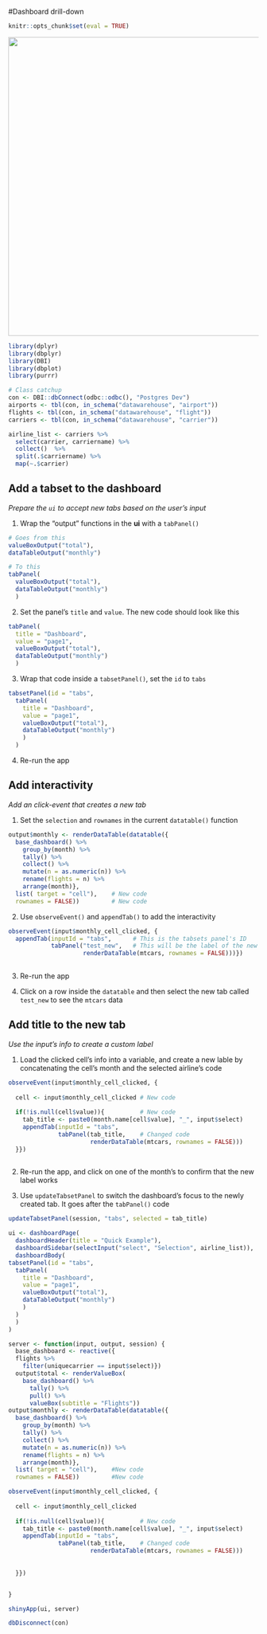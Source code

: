 #Dashboard drill-down

```r
knitr::opts_chunk$set(eval = TRUE)
```

<img src="images/shinydashboard-1.PNG" width = 600>

```r

library(dplyr)
library(dbplyr)
library(DBI)
library(dbplot)
library(purrr)

# Class catchup
con <- DBI::dbConnect(odbc::odbc(), "Postgres Dev")
airports <- tbl(con, in_schema("datawarehouse", "airport"))
flights <- tbl(con, in_schema("datawarehouse", "flight"))
carriers <- tbl(con, in_schema("datawarehouse", "carrier"))

airline_list <- carriers %>%  
  select(carrier, carriername) %>%   
  collect()  %>%                     
  split(.$carriername) %>%           
  map(~.$carrier)     

```


## Add a tabset to the dashboard
*Prepare the `ui` to accept new tabs based on the user's input*

1. Wrap the "output" functions in the **ui** with a `tabPanel()`
```r
# Goes from this
valueBoxOutput("total"),
dataTableOutput("monthly")

# To this
tabPanel(
  valueBoxOutput("total"),
  dataTableOutput("monthly")
  )
```


2. Set the panel's `title` and `value`. The new code should look like this
```r
tabPanel(
  title = "Dashboard", 
  value = "page1", 
  valueBoxOutput("total"),
  dataTableOutput("monthly")
  )
```

3. Wrap that code inside a `tabsetPanel()`, set the `id` to `tabs`

```r
tabsetPanel(id = "tabs",
  tabPanel(
    title = "Dashboard", 
    value = "page1", 
    valueBoxOutput("total"),
    dataTableOutput("monthly")
    )
  )
```

4. Re-run the app

## Add interactivity
*Add an click-event that creates a new tab*

1. Set the `selection` and `rownames` in the current `datatable()` function
```r
output$monthly <- renderDataTable(datatable({
  base_dashboard() %>%
    group_by(month) %>%
    tally() %>%
    collect() %>%
    mutate(n = as.numeric(n)) %>%
    rename(flights = n) %>%
    arrange(month)}, 
  list( target = "cell"),    # New code
  rownames = FALSE))         # New code
```

2. Use `observeEvent()` and `appendTab()` to add the interactivity
```r
observeEvent(input$monthly_cell_clicked, {
  appendTab(inputId = "tabs",      # This is the tabsets panel's ID 
            tabPanel("test_new",   # This will be the label of the new tab
                     renderDataTable(mtcars, rownames = FALSE)))})
      
```

3. Re-run the app

4. Click on a row inside the `datatable` and then select the new tab called `test_new` to see the `mtcars` data

## Add title to the new tab
*Use the input's info to create a custom label*

1. Load the clicked cell's info into a variable, and create a new lable by concatenating the cell's month and the selected airline's code
```r
observeEvent(input$monthly_cell_clicked, {
  
  cell <- input$monthly_cell_clicked # New code
  
  if(!is.null(cell$value)){          # New code
    tab_title <- paste0(month.name[cell$value], "_", input$select)
    appendTab(inputId = "tabs",      
              tabPanel(tab_title,    # Changed code
                       renderDataTable(mtcars, rownames = FALSE)))
  }})
    
```

2. Re-run the app, and click on one of the month's to confirm that the new label works

3. Use `updateTabsetPanel` to switch the dashboard's focus to the newly created tab. It goes after the `tabPanel()` code
```r
updateTabsetPanel(session, "tabs", selected = tab_title)
```

```r

ui <- dashboardPage(
  dashboardHeader(title = "Quick Example"),
  dashboardSidebar(selectInput("select", "Selection", airline_list)),
  dashboardBody(
tabsetPanel(id = "tabs",
  tabPanel(
    title = "Dashboard", 
    value = "page1", 
    valueBoxOutput("total"),
    dataTableOutput("monthly")
    )
  )
  )
)

server <- function(input, output, session) {
  base_dashboard <- reactive({
  flights %>% 
    filter(uniquecarrier == input$select)})
  output$total <- renderValueBox(
    base_dashboard() %>%
      tally() %>% 
      pull() %>%
      valueBox(subtitle = "Flights"))
output$monthly <- renderDataTable(datatable({
  base_dashboard() %>%
    group_by(month) %>%
    tally() %>%
    collect() %>%
    mutate(n = as.numeric(n)) %>%
    rename(flights = n) %>%
    arrange(month)}, 
  list( target = "cell"),    #New code
  rownames = FALSE))         #New code

observeEvent(input$monthly_cell_clicked, {
  
  cell <- input$monthly_cell_clicked
  
  if(!is.null(cell$value)){          # New code
    tab_title <- paste0(month.name[cell$value], "_", input$select)
    appendTab(inputId = "tabs",      
              tabPanel(tab_title,    # Changed code
                       renderDataTable(mtcars, rownames = FALSE)))
    
    
  }})


}

shinyApp(ui, server)
```





```r
dbDisconnect(con)
```

